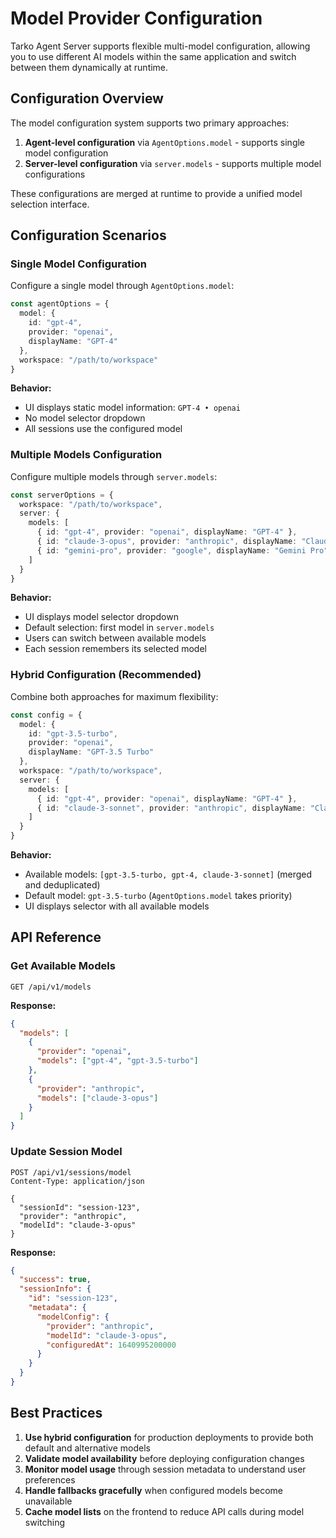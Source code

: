 # Model Provider Configuration

Tarko Agent Server supports flexible multi-model configuration, allowing you to use different AI models within the same application and switch between them dynamically at runtime.

## Configuration Overview

The model configuration system supports two primary approaches:

1. **Agent-level configuration** via `AgentOptions.model` - supports single model configuration
2. **Server-level configuration** via `server.models` - supports multiple model configurations

These configurations are merged at runtime to provide a unified model selection interface.

## Configuration Scenarios

### Single Model Configuration

Configure a single model through `AgentOptions.model`:

```typescript
const agentOptions = {
  model: {
    id: "gpt-4",
    provider: "openai",
    displayName: "GPT-4"
  },
  workspace: "/path/to/workspace"
}
```

**Behavior:**
- UI displays static model information: `GPT-4 • openai`
- No model selector dropdown
- All sessions use the configured model

### Multiple Models Configuration

Configure multiple models through `server.models`:

```typescript
const serverOptions = {
  workspace: "/path/to/workspace",
  server: {
    models: [
      { id: "gpt-4", provider: "openai", displayName: "GPT-4" },
      { id: "claude-3-opus", provider: "anthropic", displayName: "Claude 3 Opus" },
      { id: "gemini-pro", provider: "google", displayName: "Gemini Pro" }
    ]
  }
}
```

**Behavior:**
- UI displays model selector dropdown
- Default selection: first model in `server.models`
- Users can switch between available models
- Each session remembers its selected model

### Hybrid Configuration (Recommended)

Combine both approaches for maximum flexibility:

```typescript
const config = {
  model: { 
    id: "gpt-3.5-turbo", 
    provider: "openai", 
    displayName: "GPT-3.5 Turbo" 
  },
  workspace: "/path/to/workspace",
  server: {
    models: [
      { id: "gpt-4", provider: "openai", displayName: "GPT-4" },
      { id: "claude-3-sonnet", provider: "anthropic", displayName: "Claude 3 Sonnet" }
    ]
  }
}
```

**Behavior:**
- Available models: `[gpt-3.5-turbo, gpt-4, claude-3-sonnet]` (merged and deduplicated)
- Default model: `gpt-3.5-turbo` (`AgentOptions.model` takes priority)
- UI displays selector with all available models



## API Reference

### Get Available Models

```http
GET /api/v1/models
```

**Response:**
```json
{
  "models": [
    {
      "provider": "openai",
      "models": ["gpt-4", "gpt-3.5-turbo"]
    },
    {
      "provider": "anthropic", 
      "models": ["claude-3-opus"]
    }
  ]
}
```

### Update Session Model

```http
POST /api/v1/sessions/model
Content-Type: application/json

{
  "sessionId": "session-123",
  "provider": "anthropic",
  "modelId": "claude-3-opus"
}
```

**Response:**
```json
{
  "success": true,
  "sessionInfo": {
    "id": "session-123",
    "metadata": {
      "modelConfig": {
        "provider": "anthropic",
        "modelId": "claude-3-opus",
        "configuredAt": 1640995200000
      }
    }
  }
}
```

## Best Practices

1. **Use hybrid configuration** for production deployments to provide both default and alternative models
2. **Validate model availability** before deploying configuration changes
3. **Monitor model usage** through session metadata to understand user preferences
4. **Handle fallbacks gracefully** when configured models become unavailable
5. **Cache model lists** on the frontend to reduce API calls during model switching